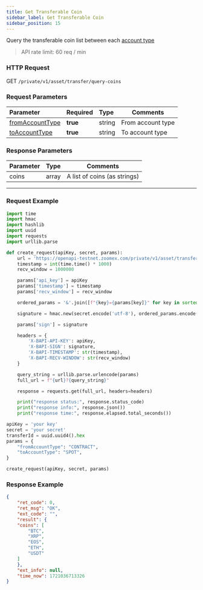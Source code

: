 ```yaml
---
title: Get Transferable Coin
sidebar_label: Get Transferable Coin
sidebar_position: 15
---
```


Query the transferable coin list between each [account type](../enum#accounttype)

> API rate limit: 60 req / min

### HTTP Request
GET `/private/v1/asset/transfer/query-coins`

### Request Parameters
| Parameter | Required | Type | Comments|
|:----- |:-------|:-----|------ |
|[fromAccountType](../enum#accounttype) |**true** |string |From account type |
|[toAccountType](../enum#accounttype) |**true** |string |To account type |

### Response Parameters
| Parameter | Type | Comments|
|:----- |:-----|----- |
|coins |array|A list of coins (as strings) |


---

### Request Example

```python
import time
import hmac
import hashlib
import uuid
import requests
import urllib.parse

def create_request(apiKey, secret, params):
    url = 'https://openapi-testnet.zoomex.com/private/v1/asset/transfer/query-coins'
    timestamp = int(time.time() * 1000)
    recv_window = 1000000

    params['api_key'] = apiKey
    params['timestamp'] = timestamp
    params['recv_window'] = recv_window

    ordered_params = '&'.join([f"{key}={params[key]}" for key in sorted(params.keys())])

    signature = hmac.new(secret.encode('utf-8'), ordered_params.encode('utf-8'), hashlib.sha256).hexdigest()

    params['sign'] = signature

    headers = {
        'X-BAPI-API-KEY': apiKey,
        'X-BAPI-SIGN': signature,
        'X-BAPI-TIMESTAMP': str(timestamp),
        'X-BAPI-RECV-WINDOW': str(recv_window)
    }

    query_string = urllib.parse.urlencode(params)
    full_url = f"{url}?{query_string}"

    response = requests.get(full_url, headers=headers)

    print("response status:", response.status_code)
    print("response info:", response.json())
    print("response time:", response.elapsed.total_seconds())

apiKey = 'your key'
secret = 'your secret'
transferId = uuid.uuid4().hex
params = {
    "fromAccountType": "CONTRACT",
    "toAccountType": "SPOT",
}

create_request(apiKey, secret, params)

```

### Response Example

```json
{
    "ret_code": 0,
    "ret_msg": "OK",
    "ext_code": "",
    "result": {
    "coins": [
        "BTC",
        "XRP",
        "EOS",
        "ETH",
        "USDT"
    ]
    },
    "ext_info": null,
    "time_now": 1721036713326
}
```
